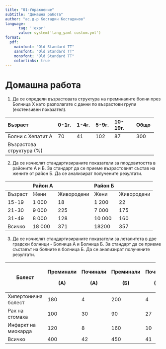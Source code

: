 ---
title: "01-Упражнение"
subtitle: "Домашна работа"
author: "ас.д-р Костадин Костадинов"
language: 
      tag: '!expr'
      value: system('lang_yaml custom.yml')
format:
  pdf:
    mainfont: "Old Standard TT"
    sansfont: "Old Standard TT"
    monofont: "Old Standard TT"
    colorlinks: true
---
# Домашна работа

1.  Да се определи възрастовата структура на преминалите болни през Болница Х като разполагате с данни по възрастови групи (екстензивен показател).

+--------------------------+---------+---------+---------+-----------+---------+
| Възраст                  | 0-1г.   | 1-4г.   | 5-9г.   | 10-19г.   | Общо    |
+:=========================+:========+:========+:========+:==========+:========+
| Болни с Хепатит А        | 70      | 41      | 102     | 87        | 300     |
+--------------------------+---------+---------+---------+-----------+---------+
| Възрастова структура (%) |         |         |         |           |         |
+--------------------------+---------+---------+---------+-----------+---------+

2.  Да се изчислят стандартизираните показатели за плодовитостта в районите А и Б. За стандарт да се приеме възрастовият състав на жените от район Б. Да се анализират получените резултати.

|         | Район А |            | Район Б |            |
|---------|---------|------------|---------|------------|
| Възраст | Жени    | Живородени | Жени    | Живородени |
| 15-19   | 1 000   | 18         | 1 200   | 22         |
| 21-30   | 9 000   | 225        | 7 000   | 175        |
| 31-49   | 8 000   | 128        | 10 000  | 160        |
| Всичко  | 18 000  | 371        | 18200   | 357        |

3.  Да се изчислят стандартизираните показатели за леталитета в две градски болници - Болница А и Болница Б. За стандарт да се приеме съставът на болните в болница Б. Да се анализират получените резултати.

+---------------------+------------+------------+------------+------------+
| Болест              | Преминали  | Починали   | Преминали  | Починали   |
|                     |            |            |            |            |
|                     | (А)        | (А)        | (Б)        | (А)        |
+=====================+============+============+============+============+
| Хипертонична болест | 180        | 4          | 200        | 4          |
+---------------------+------------+------------+------------+------------+
| Рак на стомаха      | 100        | 30         | 90         | 27         |
+---------------------+------------+------------+------------+------------+
| Инфаркт на миокарда | 120        | 8          | 160        | 10         |
+---------------------+------------+------------+------------+------------+
| Всичко              | 400        | 42         | 450        | 41         |
+---------------------+------------+------------+------------+------------+